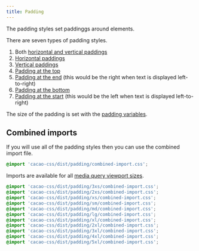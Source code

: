 ```yaml
---
title: Padding
---
```


The padding styles set paddinggs around elements.

There are seven types of padding styles.

1. Both [horizontal and vertical paddings](/styles/padding/all)
2. [Horizontal paddings](/styles/padding/horizontal)
3. [Vertical paddings](/styles/padding/vertical)
4. [Padding at the top](/styles/padding/top)
5. [Padding at the end](/styles/padding/end) (this would be the right when text is displayed left-to-right)
6. [Padding at the bottom](/styles/padding/bottom)
7. [Padding at the start](/styles/padding/start) (this would be the left when text is displayed left-to-right)

The size of the padding is set with the [padding variables](/styles/padding/variables).

## Combined imports

If you will use all of the padding styles then you can use the combined import file.

```css
@import 'cacao-css/dist/padding/combined-import.css';
```

Imports are available for all [media query viewport sizes](/styles/media#viewport-media-queries).

```css
@import 'cacao-css/dist/padding/3xs/combined-import.css';
@import 'cacao-css/dist/padding/2xs/combined-import.css';
@import 'cacao-css/dist/padding/xs/combined-import.css';
@import 'cacao-css/dist/padding/sm/combined-import.css';
@import 'cacao-css/dist/padding/md/combined-import.css';
@import 'cacao-css/dist/padding/lg/combined-import.css';
@import 'cacao-css/dist/padding/xl/combined-import.css';
@import 'cacao-css/dist/padding/2xl/combined-import.css';
@import 'cacao-css/dist/padding/3xl/combined-import.css';
@import 'cacao-css/dist/padding/4xl/combined-import.css';
@import 'cacao-css/dist/padding/5xl/combined-import.css';
```
